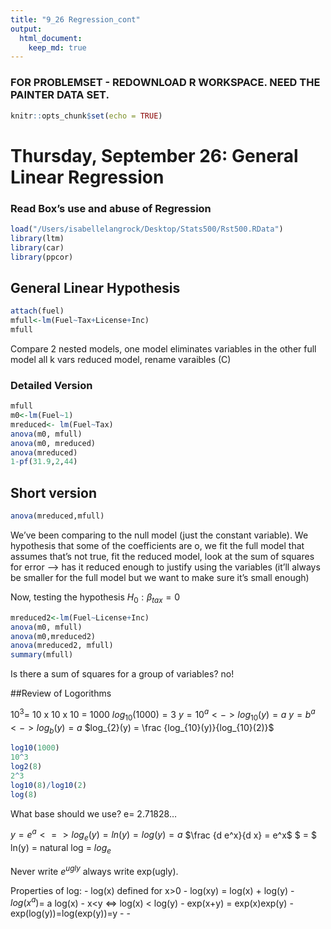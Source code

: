 ```yaml
---
title: "9_26 Regression_cont"
output:
  html_document:
    keep_md: true
---
```


### FOR PROBLEMSET - REDOWNLOAD R WORKSPACE. NEED THE PAINTER DATA SET. 

```r
knitr::opts_chunk$set(echo = TRUE)
```
# Thursday, September 26: General Linear Regression 
### Read Box's use and abuse of Regression


```r
load("/Users/isabellelangrock/Desktop/Stats500/Rst500.RData")
library(ltm)
library(car) 
library(ppcor)
```
## General Linear Hypothesis 
```r
attach(fuel)
mfull<-lm(Fuel~Tax+License+Inc)
mfull

```

Compare 2 nested models, one model eliminates variables in the other
full model all k vars
reduced model, rename varaibles (C) 

### Detailed Version
```r
mfull
m0<-lm(Fuel~1)
mreduced<- lm(Fuel~Tax)
anova(m0, mfull)
anova(m0, mreduced)
anova(mreduced)
1-pf(31.9,2,44)

```
## Short version 
```r
anova(mreduced,mfull)
```

We've been comparing to the null model (just the constant variable). 
We hypothesis that some of the coefficients are o, we fit the full model that assumes that's not true, fit the reduced model, look at the sum of squares for error --> has it reduced enough to justify using the variables (it'll always be smaller for the full model but we want to make sure it's small enough)


Now, testing the hypothesis $H_{0}: \beta_{tax}=0$
```r
mreduced2<-lm(Fuel~License+Inc)
anova(m0, mfull)
anova(m0,mreduced2)
anova(mreduced2, mfull)
summary(mfull)
```

Is there a sum of squares for a group of variables? no! 

##Review of Logorithms 

$10^3$= 10 x 10 x 10 = 1000 
$log_{10}(1000)= 3$
$y=10^a  <-> log_{10}(y)=a$
$y=b^a <-> log_{b}(y)=a$
$log_{2}(y) = \frac {log_{10}(y)}{log_{10}(2)}$
```r
log10(1000)
10^3
log2(8)
2^3
log10(8)/log10(2)
log(8)
```

What base should we use? e= 2.71828...

$y=e^a <=> log_{e}(y)= ln(y) = log(y)= a$
$\frac {d e^x}{d x} = e^x$
$ \frac {d ln(y)}{d y} = \frac {1}{y}$
ln(y) = natural log = $log_{e}$

Never write $e^{ugly}$ always write exp(ugly). 

Properties of log: 
- log(x) defined for x>0
- log(xy) = log(x) + log(y)
- $log(x^a)$= a log(x)
- x<y <=> log(x) < log(y)
- exp(x+y) = exp(x)exp(y)
- exp(log(y))=log(exp(y))=y
- 
- 




